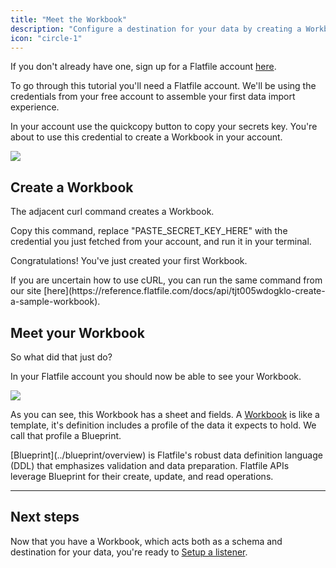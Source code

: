 ```yaml
---
title: "Meet the Workbook"
description: "Configure a destination for your data by creating a Workbook"
icon: "circle-1"
---
```


If you don't already have one, sign up for a Flatfile account [here](https://platform.flatfile.com/account/sign-up).

<Note>
  To go through this tutorial you'll need a Flatfile account. We'll be using the
  credentials from your free account to assemble your first data import
  experience.
</Note>

In your account use the quickcopy button to copy your secrets key. You're about to use this credential to create a Workbook in your account.

<img
  src="../images/quickstart/welcome_banner.png"
  caption="quickcopy secrets key and environment id"
/>

## Create a Workbook

The adjacent curl command creates a Workbook.

Copy this command, replace "PASTE_SECRET_KEY_HERE" with the credential you just fetched from your account, and run it in your terminal.

Congratulations! You've just created your first Workbook.

<Info>
  If you are uncertain how to use cURL, you can run the same command from our
  site
  [here](https://reference.flatfile.com/docs/api/tjt005wdogklo-create-a-sample-workbook).
</Info>

<RequestExample>
  <Snippet file="shared/workbook_curl.mdx" />
</RequestExample>

## Meet your Workbook

So what did that just do?

In your Flatfile account you should now be able to see your Workbook.

<img
  src="../images/quickstart/first_workbook.png"
  caption="your first workbook"
/>

As you can see, this Workbook has a sheet and fields. A <Tooltip tip="Analogous to a database...">[Workbook](https://flatfileinc.mintlify.dev/docs/concepts/workbooks)</Tooltip> is like a template, it's definition includes a profile of the data it expects to hold. We call that profile a Blueprint.

<Note>
  [Blueprint](../blueprint/overview) is Flatfile's robust data definition
  language (DDL) that emphasizes validation and data preparation. Flatfile APIs
  leverage Blueprint for their create, update, and read operations.
</Note>

---

## Next steps

Now that you have a Workbook, which acts both as a schema and destination for your data, you're ready to [Setup a listener](../quickstart/meet-the-listener).
